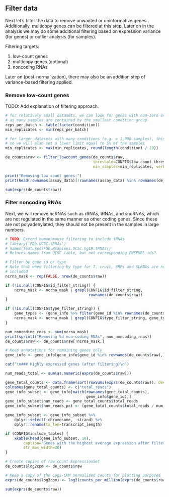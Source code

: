 Filter data
-----------

Next let's filter the data to remove unwanted or uninformative genes.
Additionally, multicopy genes can be filtered at this step. Later on in the
analysis we may do some additional filtering based on expression variance (for
genes) or outlier analysis (for samples).

Filtering targets:

1. low-count genes
2. multicopy genes (optional)
3. noncoding RNAs

Later on (post-normalization), there may also be an addition step of
variance-based filtering applied.

### Remove low-count genes

TODO: Add explanation of filtering approach.

```r
# for relatively small datasets, we can look for genes with non-zero expression in at least
# as many samples are contained by the smallest condition group
reps_per_batch <- table(factor(condition))
min_replicates <- min(reps_per_batch)

# for larger datasets with many conditions (e.g. > 1,000 samples), this may be too conservative,
# so we will also set a lower limit equal to 5% of the samples
min_replicates <- max(min_replicates, round(length(condition) / 20))

de_counts$raw <- filter_lowcount_genes(de_counts$raw, 
                                       threshold=CONFIG$low_count_threshold,
                                       min_samples=min_replicates, verbose=TRUE)
```

```r
print("Removing low count genes:")
print(head(rownames(assay_data)[!rownames(assay_data) %in% rownames(de_counts$raw)]))
```

```r
sum(exprs(de_counts$raw))
```

### Filter noncoding RNAs

Next, we will remove ncRNAs such as rRNAs, tRNAs, and snoRNAs, which are not
regulated in the same manner as other coding genes. Since these are not
polyadenylated, they should not be present in the samples in large numbers.

```r
# TODO: Extend human/mouse filtering to include tRNAs
# library('FDb.UCSC.tRNAs')
# names(features(FDb.Hsapiens.UCSC.hg19.tRNAs))
# Returns names from UCSC table, but not corresponding ENSEMBL ids?

# Filter by gene id or type
# Note that when filtering by type for T. cruzi, SRPs and SLRNAs are not
# included
ncrna_mask <- rep(FALSE, nrow(de_counts$raw))

if (!is.null(CONFIG$id_filter_string)) {
    ncrna_mask <- ncrna_mask | grepl(CONFIG$id_filter_string,
                                     rownames(de_counts$raw))
}

if (!is.null(CONFIG$type_filter_string)) {
    gene_types <- (gene_info %>% filter(gene_id %in% rownames(de_counts$raw)))$type
    ncrna_mask <- ncrna_mask | grepl(CONFIG$type_filter_string, gene_types)
}

num_noncoding_rnas <- sum(ncrna_mask)
print(sprintf("Removing %d non-coding RNAs", num_noncoding_rnas))
de_counts$raw <- de_counts$raw[!ncrna_mask,]
```

```r
# Keep annotations for remaining genes only
gene_info <- gene_info[gene_info$gene_id %in% rownames(de_counts$raw),]
```

```r
cat('\n### Highly expressed genes (after filtering)\n')

num_reads_total <- sum(as.numeric(exprs(de_counts$raw)))

gene_total_counts <- data.frame(sort(rowSums(exprs(de_counts$raw)), decreasing=TRUE))
colnames(gene_total_counts) <- c("total_reads")
gene_info_subset <- gene_info[match(rownames(gene_total_counts),
                                    gene_info$gene_id),]
gene_info_subset$num_reads <- gene_total_counts$total_reads
gene_info_subset$num_reads_pct <- (gene_total_counts$total_reads / num_reads_total) * 100

gene_info_subset <- gene_info_subset %>% 
    dplyr::select(-chromosome, -strand) %>%
    dplyr::rename(tx_len=transcript_length)

if (CONFIG$include_tables) {
    xkable(head(gene_info_subset, 10), 
        caption='Genes with the highest average expression after filtering.',
        str_max_width=20)
}
```

```r
# Create copies of raw count ExpressionSet
de_counts$log2cpm <- de_counts$raw

# Keep a copy of the Log2-CPM normalized counts for plotting purposes
exprs(de_counts$log2cpm) <- log2(counts_per_million(exprs(de_counts$raw)) + 0.5)
```

```r
sum(exprs(de_counts$raw))
```

